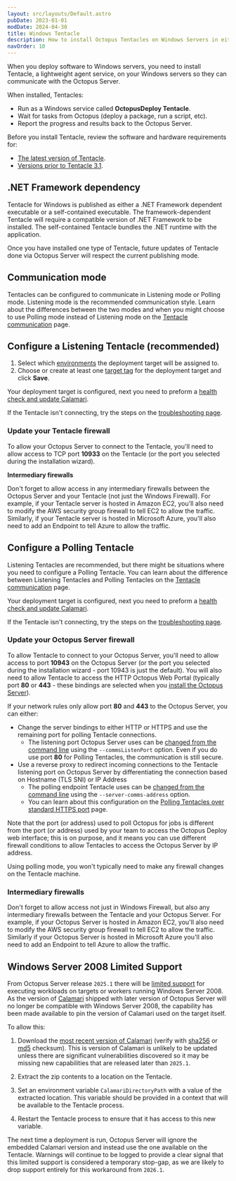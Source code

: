 ---
layout: src/layouts/Default.astro
pubDate: 2023-01-01
modDate: 2024-04-30
title: Windows Tentacle
description: How to install Octopus Tentacles on Windows Servers in either listening or polling mode.
navOrder: 10
---

When you deploy software to Windows servers, you need to install Tentacle, a lightweight agent service, on your Windows servers so they can communicate with the Octopus Server.

When installed, Tentacles:

- Run as a Windows service called **OctopusDeploy Tentacle**.
- Wait for tasks from Octopus (deploy a package, run a script, etc).
- Report the progress and results back to the Octopus Server.

Before you install Tentacle, review the software and hardware requirements for:

- [The latest version of Tentacle](/docs/infrastructure/deployment-targets/tentacle/windows/requirements).
- [Versions prior to Tentacle 3.1](/docs/infrastructure/deployment-targets/tentacle/windows/requirements/legacy-requirements).

## .NET Framework dependency

 Tentacle for Windows is published as either a .NET Framework dependent executable or a self-contained executable. The framework-dependent Tentacle will require a compatible version of .NET Framework to be installed. The self-contained Tentacle bundles the .NET runtime with the application. 

 Once you have installed one type of Tentacle, future updates of Tentacle done via Octopus Server will respect the current publishing mode. 

## Communication mode

Tentacles can be configured to communicate in Listening mode or Polling mode. Listening mode is the recommended communication style. Learn about the differences between the two modes and when you might choose to use Polling mode instead of Listening mode on the [Tentacle communication](/docs/infrastructure/deployment-targets/tentacle/tentacle-communication) page.

<TentacleDownloads />

## Configure a Listening Tentacle (recommended)

<InstallTentacleManager />

<ConfigureListeningTarget />

1. Select which [environments](/docs/infrastructure/environments) the deployment target will be assigned to.
1. Choose or create at least one [target tag](/docs/infrastructure/deployment-targets/#target-roles) for the deployment target and click **Save**.

Your deployment target is configured, next you need to preform a [health check and update Calamari](/docs/infrastructure/deployment-targets/machine-policies/#health-check).

If the Tentacle isn't connecting, try the steps on the [troubleshooting page](/docs/infrastructure/deployment-targets/tentacle/troubleshooting-tentacles).

### Update your Tentacle firewall

To allow your Octopus Server to connect to the Tentacle, you'll need to allow access to TCP port **10933** on the Tentacle (or the port you selected during the installation wizard).

**Intermediary firewalls**

Don't forget to allow access in any intermediary firewalls between the Octopus Server and your Tentacle (not just the Windows Firewall). For example, if your Tentacle server is hosted in Amazon EC2, you'll also need to modify the AWS security group firewall to tell EC2 to allow the traffic. Similarly, if your Tentacle server is hosted in Microsoft Azure, you'll also need to add an Endpoint to tell Azure to allow the traffic.

## Configure a Polling Tentacle

Listening Tentacles are recommended, but there might be situations where you need to configure a Polling Tentacle. You can learn about the difference between Listening Tentacles and Polling Tentacles on the [Tentacle communication](/docs/infrastructure/deployment-targets/tentacle/tentacle-communication) page.

<InstallTentacleManager />

<ConfigurePollingTarget />

Your deployment target is configured, next you need to preform a  [health check and update Calamari](/docs/infrastructure/deployment-targets/machine-policies/#health-check).

If the Tentacle isn't connecting, try the steps on the [troubleshooting page](/docs/infrastructure/deployment-targets/tentacle/troubleshooting-tentacles).

### Update your Octopus Server firewall

To allow Tentacle to connect to your Octopus Server, you'll need to allow access to port **10943** on the Octopus Server (or the port you selected during the installation wizard - port 10943 is just the default). You will also need to allow Tentacle to access the HTTP Octopus Web Portal (typically port **80** or **443** - these bindings are selected when you [install the Octopus Server](/docs/installation)).

If your network rules only allow port **80** and **443** to the Octopus Server, you can either:
- Change the server bindings to either HTTP or HTTPS and use the remaining port for polling Tentacle connections.
  - The listening port Octopus Server uses can be [changed from the command line](/docs/octopus-rest-api/octopus.server.exe-command-line/configure) using the `--commsListenPort` option.
Even if you do use port **80** for Polling Tentacles, the communication is still secure.
- Use a reverse proxy to redirect incoming connections to the Tentacle listening port on Octopus Server by differentiating the connection based on Hostname (TLS SNI) or IP Address
  - The polling endpoint Tentacle uses can be [changed from the command line](/docs/infrastructure/deployment-targets/tentacle/polling-tentacles-over-port-443/#self-hosted) using the `--server-comms-address` option. 
  - You can learn about this configuration on the [Polling Tentacles over standard HTTPS port](/docs/infrastructure/deployment-targets/tentacle/polling-tentacles-over-port-443) page.

Note that the port (or address) used to poll Octopus for jobs is different from the port (or address) used by your team to access the Octopus Deploy web interface;
this is on purpose, and it means you can use different firewall conditions to allow Tentacles to access the Octopus Server by IP address.

Using polling mode, you won't typically need to make any firewall changes on the Tentacle machine.

### Intermediary firewalls

Don't forget to allow access not just in Windows Firewall, but also any intermediary firewalls between the Tentacle and your Octopus Server. For example, if your Octopus Server is hosted in Amazon EC2, you'll also need to modify the AWS security group firewall to tell EC2 to allow the traffic. Similarly if your Octopus Server is hosted in Microsoft Azure you'll also need to add an Endpoint to tell Azure to allow the traffic.

## Windows Server 2008 Limited Support
From Octopus Server release `2025.1` there will be [limited support](https://octopus.com/docs/deprecations#dropping-capability-for-windows-server-2008-workers-and-targets-in-20251) for executing workloads on targets or workers running Windows Server 2008. As the version of [Calamari](https://octopus.com/docs/octopus-rest-api/calamari) shipped with later version of Octopus Server will no longer be compatible with Windows Server 2008, the capability has been made available to pin the version of Calamari used on the target itself. 


To allow this:
1. Download the [most recent version of Calamari](https://download.octopusdeploy.com/calamari/Calamari.Legacy.zip) (verify with [sha256](https://download.octopusdeploy.com/calamari/Calamari.Legacy.sha256) or [md5](https://download.octopusdeploy.com/calamari/Calamari.Legacy.md5) checksum). This is version of Calamari is unlikely to be updated unless there are significant vulnerabilities discovered so it may be missing new capabilities that are released later than `2025.1`.

2. Extract the zip contents to a location on the Tentacle. 
3. Set an environment variable `CalamariDirectoryPath` with a value of the extracted location. This variable should be provided in a context that will be available to the Tentacle process.
4. Restart the Tentacle process to ensure that it has access to this new variable.

The next time a deployment is run, Octopus Server will ignore the embedded Calamari version and instead use the one available on the Tentacle. Warnings will continue to be logged to provide a clear signal that this limited support is considered a temporary stop-gap, as we are likely to drop support entirely for this workaround from `2026.1`.
